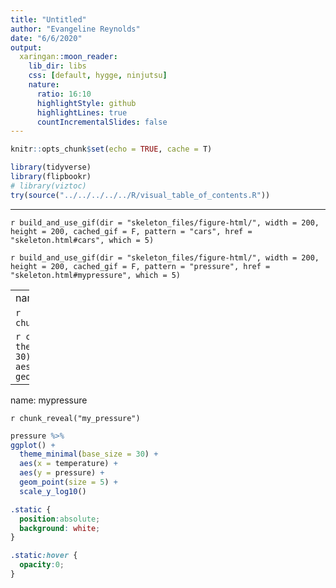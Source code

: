 ```yaml
---
title: "Untitled"
author: "Evangeline Reynolds"
date: "6/6/2020"
output: 
  xaringan::moon_reader:
    lib_dir: libs
    css: [default, hygge, ninjutsu]
    nature:
      ratio: 16:10
      highlightStyle: github
      highlightLines: true
      countIncrementalSlides: false
---
```


```r
knitr::opts_chunk$set(echo = TRUE, cache = T)
```


```r
library(tidyverse)
library(flipbookr)
# library(viztoc)
try(source("../../../../../R/visual_table_of_contents.R"))
```


---


<!-- These will actually not build without visualization chunks creating pngs, and will throw an error. So disactivate first - remove first backtick. -->


`r build_and_use_gif(dir = "skeleton_files/figure-html/", width = 200, height = 200, cached_gif = F, pattern = "cars", href = "skeleton.html#cars", which = 5)`

`r build_and_use_gif(dir = "skeleton_files/figure-html/", width = 200, height = 200, cached_gif = F, pattern = "pressure", href = "skeleton.html#mypressure", which = 5)`



---
name: cars

`r chunk_reveal("my_cars")`

```r
cars %>% 
ggplot() +
  theme_bw(base_size = 30) +
  aes(x = speed) +
  aes(y = dist) +
  geom_point(size = 5)
```

---
name: mypressure

`r chunk_reveal("my_pressure")`

```r
pressure %>% 
ggplot() +
  theme_minimal(base_size = 30) +
  aes(x = temperature) +
  aes(y = pressure) +
  geom_point(size = 5) +
  scale_y_log10()
```



```css
.static {
  position:absolute;
  background: white;
}

.static:hover {
  opacity:0;
}
```






